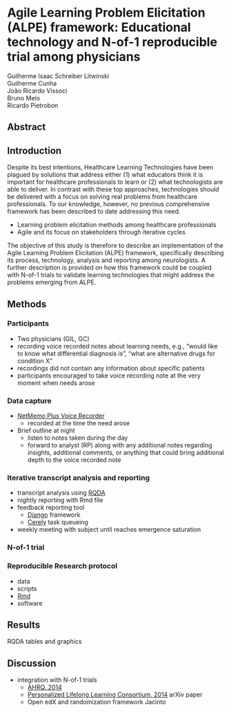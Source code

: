 # Agile Learning Problem Elicitation (ALPE) framework: Educational technology and N-of-1 reproducible trial among physicians

Guilherme Isaac Schreiber Litwinski  
Guilherme Cunha  
João Ricardo Vissoci  
Bruno Melo  
Ricardo Pietrobon


<!-- http://transag.sourceforge.net/ -->

## Abstract

## Introduction

Despite its best intentions, Healthcare Learning Technologies have been plagued by solutions that address either (1) what educators think it is important for healthcare professionals to learn or (2) what technologists are able to deliver. In contrast with these top approaches, technologies should be delivered with a focus on solving real problems from healthcare professionals. To our knowledge, however, no previous comprehensive framework has been described to date addressing this need.

* Learning problem elicitation methods among healthcare professionals
* Agile and its focus on stakeholders through iterative cycles

The objective of this study is therefore to describe an implementation of the Agile Learning Problem Elicitation (ALPE) framework, specifically describing its process, technology, analysis and reporting among neurologists. A further description is provided on how this framework could be coupled with N-of-1 trials to validate learning technologies that might address the problems emerging from ALPE.


## Methods


### Participants

* Two physicians (GIL, GC)
* recording voice recorded notes about learning needs, e.g., "would like to know what differential diagnosis is", "what are alternative drugs for condition X"
* recordings did not contain any information about specific patients
* participants encouraged to take voice recording note at the very moment when needs arose



### Data capture

* [NetMemo Plus Voice Recorder](https://play.google.com/store/apps/details?id=com.netify.netmemopro&hl=en)
    * recorded at the time the need arose
* Brief outline at night
    * listen to notes taken during the day
    * forward to analyst (RP) along with any additional notes regarding insights, additional comments, or anything that could bring additional depth to the voice recorded note

### Iterative transcript analysis and reporting
* transcript analysis using [RQDA](http://rqda.r-forge.r-project.org/) 
<!-- https://www.youtube.com/playlist?list=PL66CB2FF65368715C&feature=plcp -->
* nightly reporting with Rmd file 
* feedback reporting tool
    * [Django](https://www.djangoproject.com/) framework
    * [Cerely](http://www.celeryproject.org/) task queueing
* weekly meeting with subject until reaches emergence saturation

<!-- feedback reporting tool is being developed, tests start on Tue -->

### N-of-1 trial

<!-- 

use reporting standard described in our N-of-1 arXiv paper
2 subjects with 10 repetitions each, bring two together through a meta-analysis
interventions is isolated daily diary vs. ALPE framework method to elicit 

 -->


### Reproducible Research protocol

<!-- grab from previous sections -->

* data
* scripts
* [Rmd](https://github.com/rstudio/rmarkdown)
* software

## Results

RQDA tables and graphics

## Discussion

* integration with N-of-1 trials
    * [AHRQ, 2014](http://effectivehealthcare.ahrq.gov/ehc/products/534/1844/n-1-trials-report-130213.pdf) 
    * [Personalized Lifelong Learning Consortium, 2014]() arXiv paper
    * Open edX and randomization framework Jacinto
